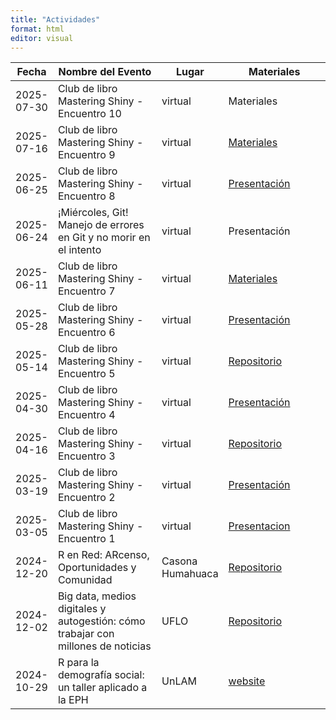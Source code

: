 ```yaml
---
title: "Actividades"
format: html
editor: visual
---
```




| Fecha       | Nombre del Evento                       | Lugar                | Materiales                       |
|-------------|-----------------------------------------|----------------------|-----------------------------------------|
| 2025-07-30  | Club de libro Mastering Shiny - Encuentro 10| virtual | Materiales |
| 2025-07-16  | Club de libro Mastering Shiny - Encuentro 9| virtual | [Materiales](https://github.com/renbaires/mastering-shiny/tree/main/2025-07-16_Encuentro9) |
| 2025-06-25  | Club de libro Mastering Shiny - Encuentro 8| virtual | [Presentación](https://jformoso.github.io/tidy-evaluation-rladiesBA/#/title-slide) |
| 2025-06-24  | ¡Miércoles, Git! Manejo de errores en Git y no morir en el intento | virtual | Presentación |
| 2025-06-11  | Club de libro Mastering Shiny - Encuentro 7| virtual | [Materiales](https://github.com/RLadies-BA/mastering-shiny/tree/main/2025-06-11_Encuentro7) |
| 2025-05-28  | Club de libro Mastering Shiny - Encuentro 6| virtual | [Presentación](https://rpubs.com/GraBellotti/1316283) |
| 2025-05-14  | Club de libro Mastering Shiny - Encuentro 5| virtual | [Repositorio](https://github.com/ariibard/renbuenosaires_shiny_book_club_5)|
| 2025-04-30  | Club de libro Mastering Shiny - Encuentro 4| virtual | [Presentación](virginiagarciaalonso.github.io/rladiesba_shiny_book_club_4/)|
| 2025-04-16  | Club de libro Mastering Shiny - Encuentro 3| virtual | [Repositorio](https://github.com/monialo2000/Shiny-Workflow)|
| 2025-03-19  | Club de libro Mastering Shiny - Encuentro 2| virtual | [Presentación](https://github.com/renbaires/mastering-shiny/tree/main/2025-03-19%20encuentro%202)|
| 2025-03-05  | Club de libro Mastering Shiny - Encuentro 1| virtual | [Presentacion](https://mcnanton.github.io/RLadiesBA-Shiny_book_club-1/#/title-slide)|
| 2024-12-20  | R en Red: ARcenso, Oportunidades y Comunidad | Casona Humahuaca | [Repositorio](https://github.com/renbaires/2024-12-20-welcome)|
| 2024-12-02  | Big data, medios digitales y autogestión: cómo trabajar con millones de noticias    | UFLO         | [Repositorio](https://github.com/renbaires/2024-12-02-welcome) |
| 2024-10-29  | R para la demografía social: un taller aplicado a la EPH      | UnLAM      | [website](https://r-unlam.netlify.app/) |
